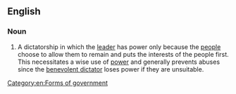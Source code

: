 ==English==
{{rfv|en}}
{{wikipedia}}

===Noun===
{{en-noun}}

# A dictatorship in which the [[leader]] has power only because the [[people]] choose to allow them to remain and puts the interests of the people first. This necessitates a wise use of [[power]] and generally prevents abuses since the [[benevolent dictator]] loses power if they are unsuitable.

[[Category:en:Forms of government]]